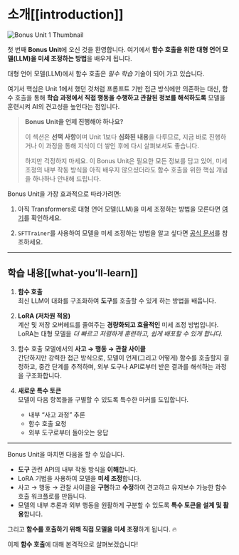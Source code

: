 # 소개[[introduction]]

![Bonus Unit 1 Thumbnail](https://huggingface.co/datasets/agents-course/course-images/resolve/main/en/bonus-unit1/thumbnail.jpg)

첫 번째 **Bonus Unit**에 오신 것을 환영합니다. 여기에서 **함수 호출을 위한 대형 언어 모델(LLM)을 미세 조정하는 방법**을 배우게 됩니다.

대형 언어 모델(LLM)에서 함수 호출은 *필수 학습* 기술이 되어 가고 있습니다. 

여기서 핵심은 Unit 1에서 했던 것처럼 프롬프트 기반 접근 방식에만 의존하는 대신, 함수 호출을 통해 **학습 과정에서 직접 행동을 수행하고 관찰된 정보를 해석하도록** 모델을 훈련시켜 AI의 견고성을 높인다는 점입니다.

> **Bonus Unit을 언제 진행해야 하나요?**
>
> 이 섹션은 **선택 사항**이며 Unit 1보다 **심화된 내용**을 다루므로, 지금 바로 진행하거나 이 과정을 통해 지식이 더 쌓인 후에 다시 살펴보셔도 좋습니다.  
>  
> 하지만 걱정하지 마세요. 이 Bonus Unit은 필요한 모든 정보를 담고 있어, 미세 조정의 내부 작동 방식을 아직 배우지 않으셨더라도 함수 호출을 위한 핵심 개념을 하나하나 안내해 드립니다.

Bonus Unit을 가장 효과적으로 따라가려면:

1. 아직 Transformers로 대형 언어 모델(LLM)을 미세 조정하는 방법을 모른다면 [여기](https://huggingface.co/learn/nlp-course/chapter3/1?fw=pt)를 확인하세요. 

2. `SFTTrainer`를 사용하여 모델을 미세 조정하는 방법을 알고 싶다면 [공식 문서](https://huggingface.co/learn/nlp-course/en/chapter11/1)를 참조하세요. 

---

## 학습 내용[[what-you’ll-learn]]

1. **함수 호출**  
   최신 LLM이 대화를 구조화하여 **도구**를 호출할 수 있게 하는 방법을 배웁니다.

2. **LoRA (저차원 적응)**  
   계산 및 저장 오버헤드를 줄여주는 **경량화되고 효율적인** 미세 조정 방법입니다. LoRA는 대형 모델을 *더 빠르고 저렴하게 훈련하고, 쉽게 배포할 수 있게 합니다.*

3. 함수 호출 모델에서의 **사고 → 행동 → 관찰 사이클**  
   간단하지만 강력한 접근 방식으로, 모델이 언제(그리고 어떻게) 함수를 호출할지 결정하고, 중간 단계를 추적하며, 외부 도구나 API로부터 받은 결과를 해석하는 과정을 구조화합니다.

4. **새로운 특수 토큰**  
   모델이 다음 항목들을 구별할 수 있도록 특수한 마커를 도입합니다.
   - 내부 “사고 과정” 추론  
   - 함수 호출 요청  
   - 외부 도구로부터 돌아오는 응답

---

Bonus Unit을 마치면 다음을 할 수 있습니다.

- **도구** 관련 API의 내부 작동 방식을 **이해**합니다.  
- LoRA 기법을 사용하여 모델을 **미세 조정**합니다.  
- 사고 → 행동 → 관찰 사이클을 **구현**하고 **수정**하여 견고하고 유지보수 가능한 함수 호출 워크플로를 만듭니다.  
- 모델의 내부 추론과 외부 행동을 원활하게 구분할 수 있도록 **특수 토큰을 설계 및 활용**합니다.

그리고 **함수를 호출하기 위해 직접 모델을 미세 조정**하게 됩니다. 🔥

이제 **함수 호출**에 대해 본격적으로 살펴보겠습니다!
